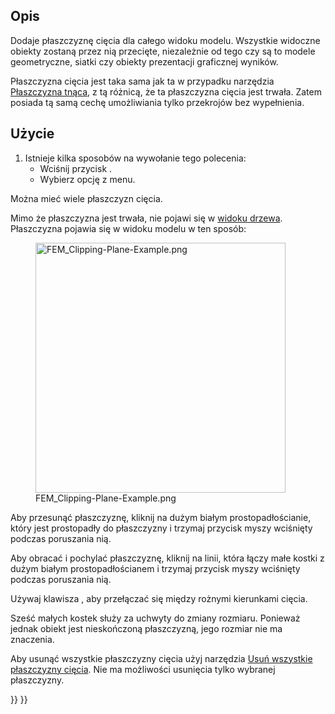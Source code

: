 <languages/>

{{Docnav
|[[FEM_PostSpreadsheet/pl|Tabela]]
|[[FEM_ClippingPlaneRemoveAll/pl|Usuń wszystkie płaszczyzny cięcia]]
|[[FEM_Workbench/pl|środowisko pracy MES]]
|IconL=FEM_PostSpreadsheet.svg
|IconR=FEM_ClippingPlaneRemoveAll.svg
|IconC=Workbench_FEM.svg
}}

{{GuiCommand/pl
|Name=FEM ClippingPlaneAdd
|Name/pl=MES: Płaszczyzna cięcia na ścianie
|MenuLocation=Narzędzia → Płaszczyzna cięcia na ścianie
|Workbenches=[[FEM_Workbench/pl|MES]]
|SeeAlso=[[FEM_tutorial/pl|Poradnik MES]]
}}

<span id="Description"></span>
==Opis==

Dodaje płaszczyznę cięcia dla całego widoku modelu. Wszystkie widoczne obiekty zostaną przez nią przecięte, niezależnie od tego czy są to modele geometryczne, siatki czy obiekty prezentacji graficznej wyników.

Płaszczyzna cięcia jest taka sama jak ta w przypadku narzędzia [[Std_ToggleClipPlane/pl|Płaszczyzna tnąca]], z tą różnicą, że ta płaszczyzna cięcia jest trwała. Zatem posiada tą samą cechę umożliwiania tylko przekrojów bez wypełnienia.

<span id="Usage"></span>
==Użycie==

# Istnieje kilka sposobów na wywołanie tego polecenia:
#* Wciśnij przycisk {{Button|[[Image:FEM_ClippingPlaneAdd.svg|16px]] [[FEM_ClippingPlaneAdd/pl|Płaszczyzna cięcia na ścianie]]}}.
#* Wybierz opcję {{MenuCommand|Narzędzia → [[Image:FEM_ClippingPlaneAdd.svg|16px]] Płaszczyzna cięcia na ścianie}} z menu.

Można mieć wiele płaszczyzn cięcia.

Mimo że płaszczyzna jest trwała, nie pojawi się w [[Tree_view/pl|widoku drzewa]]. Płaszczyzna pojawia się w widoku modelu w ten sposób:

[[File:FEM_Clipping-Plane-Example.png|400px]]

Aby przesunąć płaszczyznę, kliknij na dużym białym prostopadłościanie, który jest prostopadły do płaszczyzny i trzymaj przycisk myszy wciśnięty podczas poruszania nią.

Aby obracać i pochylać płaszczyznę, kliknij na linii, która łączy małe kostki z dużym białym prostopadłościanem i trzymaj przycisk myszy wciśnięty podczas poruszania nią. 

Używaj klawisza {{KEY|Ctrl}}, aby przełączać się między rożnymi kierunkami cięcia.

Sześć małych kostek służy za uchwyty do zmiany rozmiaru. Ponieważ jednak obiekt jest nieskończoną płaszczyzną, jego rozmiar nie ma znaczenia.

Aby usunąć wszystkie płaszczyzny cięcia użyj narzędzia [[FEM_ClippingPlaneRemoveAll/pl|Usuń wszystkie płaszczyzny cięcia]]. Nie ma możliwości usunięcia tylko wybranej płaszczyzny.


{{Docnav
|[[FEM_PostSpreadsheet/pl|Tabela]]
|[[FEM_ClippingPlaneRemoveAll/pl|Usuń wszystkie płaszczyzny cięcia]]
|[[FEM_Workbench/pl|środowisko pracy MES]]
|IconL=FEM_PostSpreadsheet.svg
|IconR=FEM_ClippingPlaneRemoveAll.svg
|IconC=Workbench_FEM.svg
}}

{{FEM Tools navi{{#translation:}}}}
{{Userdocnavi{{#translation:}}}}